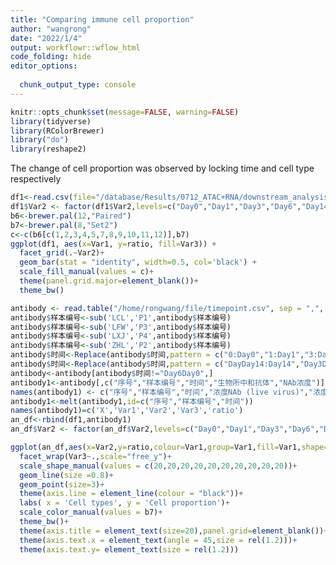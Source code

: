 ```yaml
---
title: "Comparing immune cell proportion"
author: "wangrong"
date: "2022/1/4"
output: workflowr::wflow_html
code_folding: hide
editor_options:
  
  chunk_output_type: console
---
```


```r
knitr::opts_chunk$set(message=FALSE, warning=FALSE)
library(tidyverse)
library(RColorBrewer)
library("do")
library(reshape2)
```


The change of cell proportion was observed by locking time and cell type respectively

```r
df1<-read.csv(file="/database/Results/0712_ATAC+RNA/downstream_analysis/raito_row.csv")
df1$Var2 <- factor(df1$Var2,levels=c("Day0","Day1","Day3","Day6","Day14","Day28","Day29","Day31","Day34","Day43"))
b6<-brewer.pal(12,"Paired")
b7<-brewer.pal(8,"Set2")
c<-c(b6[c(1,2,3,4,5,7,8,9,10,11,12)],b7)
ggplot(df1, aes(x=Var1, y=ratio, fill=Var3)) + 
  facet_grid(.~Var2)+
  geom_bar(stat = "identity", width=0.5, col='black') +
  scale_fill_manual(values = c)+
  theme(panel.grid.major=element_blank())+
  theme_bw()

antibody <- read.table("/home/rongwang/file/timepoint.csv", sep = ",", header = TRUE)
antibody$样本编号<-sub('LCL','P1',antibody$样本编号)
antibody$样本编号<-sub('LFW','P3',antibody$样本编号)
antibody$样本编号<-sub('LXJ','P4',antibody$样本编号)
antibody$样本编号<-sub('ZHL','P2',antibody$样本编号)
antibody$时间<-Replace(antibody$时间,pattern = c("0:Day0","1:Day1","3:Day3","6:Day6","14:Day14","30:Day28","31:Day29","33:Day31","37:Day34","45:Day43"))
antibody$时间<-Replace(antibody$时间,pattern = c("DayDay14:Day14","Day3Day0:Day28","Day3Day1:Day29","Day3Day3:Day31","DayDay34:Day34"))
antibody<-antibody[antibody$时间!="Day6Day0",]
antibody1<-antibody[,c("序号","样本编号","时间","生物所中和抗体","NAb浓度")]
names(antibody1) <- c("序号","样本编号","时间","浓度NAb (live virus)","浓度NAb (in vitro)")
antibody1<-melt(antibody1,id=c("序号","样本编号","时间"))
names(antibody1)=c('X','Var1','Var2','Var3','ratio')
an_df<-rbind(df1,antibody1)
an_df$Var2 <- factor(an_df$Var2,levels=c("Day0","Day1","Day3","Day6","Day14","Day28","Day29","Day31","Day34","Day43"))

ggplot(an_df,aes(x=Var2,y=ratio,colour=Var1,group=Var1,fill=Var1,shape=Var2)) +
  facet_wrap(Var3~.,scale="free_y")+
  scale_shape_manual(values = c(20,20,20,20,20,20,20,20,20,20))+
  geom_line(size =0.8)+
  geom_point(size=3)+
  theme(axis.line = element_line(colour = "black"))+
  labs( x = 'Cell types', y = 'Cell proportion')+
  scale_color_manual(values = b7)+
  theme_bw()+
  theme(axis.title = element_text(size=20),panel.grid=element_blank())+
  theme(axis.text.x = element_text(angle = 45,size = rel(1.2)))+
  theme(axis.text.y= element_text(size = rel(1.2)))
```

